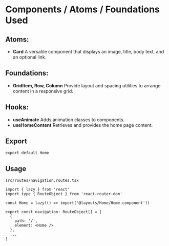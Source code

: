 
<Meta title='Layouts/Home' />

# Components / Atoms / Foundations Used

## Atoms:

- **Card**
  A versatile component that displays an image, title, body text, and an optional link.

## Foundations:

- **GridItem, Row, Column**
  Provide layout and spacing utilities to arrange content in a responsive grid.

## Hooks:

- **useAnimate**
  Adds animation classes to components.
- **useHomeContent**
  Retrieves and provides the home page content.

## Export

`export default Home`

## Usage

`src/routes/navigation.routes.tsx`

```tsx
import { lazy } from 'react'
import type { RouteObject } from 'react-router-dom'

const Home = lazy(() => import('@layouts/Home/Home.component'))

export const navigation: RouteObject[] = [
  {
    path: '/',
    element: <Home />
  },
  ...
]
```

